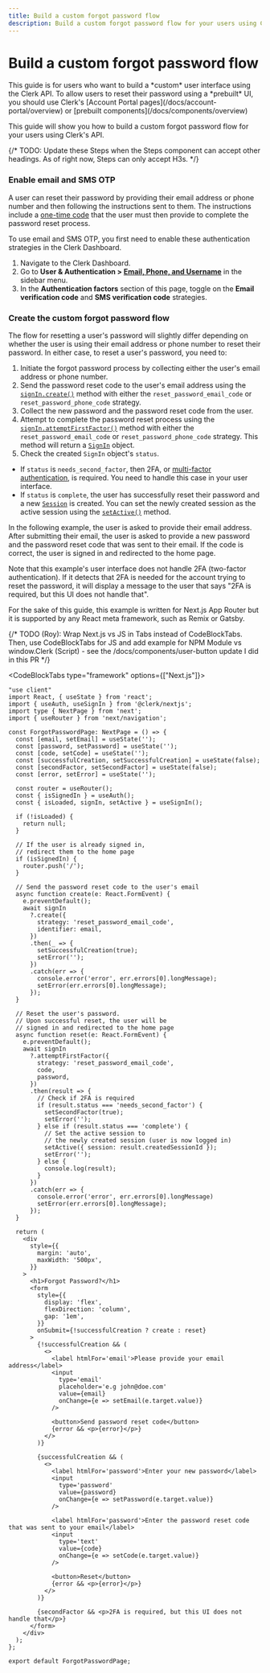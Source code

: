 ```yaml
---
title: Build a custom forgot password flow
description: Build a custom forgot password flow for your users using Clerk's API.
---
```


# Build a custom forgot password flow

<Callout type="danger">
  This guide is for users who want to build a *custom* user interface using the Clerk API. To allow users to reset their password using a *prebuilt* UI, you should use Clerk's [Account Portal pages](/docs/account-portal/overview) or [prebuilt components](/docs/components/overview)
</Callout>

This guide will show you how to build a custom forgot password flow for your users using Clerk's API.

{/* TODO: Update these Steps when the Steps component can accept other headings. As of right now, Steps can only accept H3s. */}

<Steps>

### Enable email and SMS OTP

A user can reset their password by providing their email address or phone number and then following the instructions sent to them. The instructions include a [one-time code](/docs/authentication/configuration/sign-up-sign-in-options#one-time-password-otp) that the user must then provide to complete the password reset process.

To use email and SMS OTP, you first need to enable these authentication strategies in the Clerk Dashboard.

1. Navigate to the Clerk Dashboard.
2. Go to **User & Authentication > [Email, Phone, and Username](https://dashboard.clerk.com/last-active?path=user-authentication/email-phone-username)** in the sidebar menu. 
3. In the **Authentication factors** section of this page, toggle on the **Email verification code** and **SMS verification code** strategies.

### Create the custom forgot password flow

The flow for resetting a user's password will slightly differ depending on whether the user is using their email address or phone number to reset their password. In either case, to reset a user's password, you need to:

1. Initiate the forgot password process by collecting either the user's email address or phone number.
2. Send the password reset code to the user's email address using the [`signIn.create()`](/docs/references/javascript/sign-in/sign-in#create) method with either the `reset_password_email_code` or `reset_password_phone_code` strategy.
3. Collect the new password and the password reset code from the user.
4. Attempt to complete the password reset process using the [`signIn.attemptFirstFactor()`](/docs/references/javascript/sign-in/sign-in#attemptfirstfactor) method with either the `reset_password_email_code` or `reset_password_phone_code` strategy. This method will return a [`SignIn`](/docs/references/javascript/sign-in/sign-in) object.
5. Check the created `SignIn` object's `status`.
- If `status` is `needs_second_factor`, then 2FA, or [multi-factor authentication](/docs/authentication/configuration/sign-up-sign-in-options#set-up-multi-factor-authentication), is required. You need to handle this case in your user interface.
- If `status` is `complete`, the user has successfully reset their password and a new [`Session`](/docs/references/javascript/session) is created. You can set the newly created session as the active session using the [`setActive()`](/docs/references/javascript/sign-in/sign-in#setactive) method.

In the following example, the user is asked to provide their email address. After submitting their email, the user is asked to provide a new password and the password reset code that was sent to their email. If the code is correct, the user is signed in and redirected to the home page.

Note that this example's user interface does not handle 2FA (two-factor authentication). If it detects that 2FA is needed for the account trying to reset the password, it will display a message to the user that says "2FA is required, but this UI does not handle that".

For the sake of this guide, this example is written for Next.js App Router but it is supported by any React meta framework, such as Remix or Gatsby.

{/* TODO (Roy): Wrap Next.js vs JS in Tabs instead of CodeBlockTabs. Then, use CodeBlockTabs for JS and add example for NPM Module vs window.Clerk (Script) - see the /docs/components/user-button update I did in this PR */}

<CodeBlockTabs type="framework" options={["Next.js"]}>
```tsx filename="app/forgot-password.tsx"
"use client"
import React, { useState } from 'react';
import { useAuth, useSignIn } from '@clerk/nextjs';
import type { NextPage } from 'next';
import { useRouter } from 'next/navigation';

const ForgotPasswordPage: NextPage = () => {
  const [email, setEmail] = useState('');
  const [password, setPassword] = useState('');
  const [code, setCode] = useState('');
  const [successfulCreation, setSuccessfulCreation] = useState(false);
  const [secondFactor, setSecondFactor] = useState(false);
  const [error, setError] = useState('');

  const router = useRouter();
  const { isSignedIn } = useAuth();
  const { isLoaded, signIn, setActive } = useSignIn();

  if (!isLoaded) {
    return null;
  }

  // If the user is already signed in,
  // redirect them to the home page
  if (isSignedIn) {
    router.push('/');
  }

  // Send the password reset code to the user's email
  async function create(e: React.FormEvent) {
    e.preventDefault();
    await signIn
      ?.create({
        strategy: 'reset_password_email_code',
        identifier: email,
      })
      .then(_ => {
        setSuccessfulCreation(true);
        setError('');
      })
      .catch(err => {
        console.error('error', err.errors[0].longMessage);
        setError(err.errors[0].longMessage);
      });
  }

  // Reset the user's password. 
  // Upon successful reset, the user will be 
  // signed in and redirected to the home page
  async function reset(e: React.FormEvent) {
    e.preventDefault();
    await signIn
      ?.attemptFirstFactor({
        strategy: 'reset_password_email_code',
        code,
        password,
      })
      .then(result => {
        // Check if 2FA is required
        if (result.status === 'needs_second_factor') {
          setSecondFactor(true);
          setError('');
        } else if (result.status === 'complete') {
          // Set the active session to 
          // the newly created session (user is now logged in)
          setActive({ session: result.createdSessionId });
          setError('');
        } else {
          console.log(result);
        }
      })
      .catch(err => {
        console.error('error', err.errors[0].longMessage)
        setError(err.errors[0].longMessage);
      });
  }

  return (
    <div
      style={{
        margin: 'auto',
        maxWidth: '500px',
      }}
    >
      <h1>Forgot Password?</h1>
      <form
        style={{
          display: 'flex',
          flexDirection: 'column',
          gap: '1em',
        }}
        onSubmit={!successfulCreation ? create : reset}
      >
        {!successfulCreation && (
          <>
            <label htmlFor='email'>Please provide your email address</label>
            <input
              type='email'
              placeholder='e.g john@doe.com'
              value={email}
              onChange={e => setEmail(e.target.value)}
            />

            <button>Send password reset code</button>
            {error && <p>{error}</p>}
          </>
        )}

        {successfulCreation && (
          <>
            <label htmlFor='password'>Enter your new password</label>
            <input
              type='password'
              value={password}
              onChange={e => setPassword(e.target.value)}
            />

            <label htmlFor='password'>Enter the password reset code that was sent to your email</label>
            <input
              type='text'
              value={code}
              onChange={e => setCode(e.target.value)}
            />

            <button>Reset</button>
            {error && <p>{error}</p>}
          </>
        )}

        {secondFactor && <p>2FA is required, but this UI does not handle that</p>}
      </form>
    </div>
  );
};

export default ForgotPasswordPage;
```
</CodeBlockTabs>

</Steps>